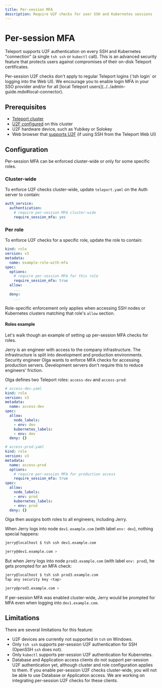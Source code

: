 ```yaml
---
title: Per-session MFA
description: Require U2F checks for user SSH and Kubernetes sessions
---
```


# Per-session MFA

Teleport supports U2F authentication on every SSH and Kubernetes "connection"
(a single `tsh ssh` or `kubectl` call). This is an advanced security feature
that protects users against compromises of their on-disk Teleport certificates.

<Admonition type="note">
  Per-session U2F checks don't apply to regular Teleport logins (`tsh login` or
  logging into the Web UI). We encourage you to enable login MFA in your SSO
  provider and/or for all [local Teleport
  users](../../admin-guide.mdx#local-connector).
</Admonition>

## Prerequisites

- [Teleport cluster](../getting-started.mdx)
- [U2F configured](u2f.mdx) on this cluster
- U2F hardware device, such as Yubikey or Solokey
- Web browser that [supports U2F](https://caniuse.com/u2f) (if using SSH from
  the Teleport Web UI)

## Configuration

Per-session MFA can be enforced cluster-wide or only for some specific roles.

### Cluster-wide

To enforce U2F checks cluster-wide, update `teleport.yaml` on the Auth server
to contain:

```yaml
auth_service:
  authentication:
    # require per-session MFA cluster-wide
    require_session_mfa: yes
```

### Per role

To enforce U2F checks for a specific role, update the role to contain:

```yaml
kind: role
version: v3
metadata:
  name: example-role-with-mfa
spec:
  options:
    # require per-session MFA for this role
    require_session_mfa: true
  allow:
    ...
  deny:
    ...
```

Role-specific enforcement only applies when accessing SSH nodes or Kubernetes
clusters matching that role's `allow` section.

#### Roles example

Let's walk though an example of setting up per-session MFA checks for roles.

Jerry is an engineer with access to the company infrastructure. The
infrastructure is split into development and production environments. Security
engineer Olga wants to enforce MFA checks for accessing production servers.
Development servers don't require this to reduce engineers' friction.

Olga defines two Teleport roles: `access-dev` and `access-prod`:

```yaml
# access-dev.yaml
kind: role
version: v3
metadata:
  name: access-dev
spec:
  allow:
    node_labels:
    - env: dev
    kubernetes_labels:
    - env: dev
  deny: {}

# access-prod.yaml
kind: role
version: v3
metadata:
  name: access-prod
  options:
    # require per-session MFA for production access
    require_session_mfa: true
spec:
  allow:
    node_labels:
    - env: prod
    kubernetes_labels:
    - env: prod
  deny: {}
```

Olga then assigns both roles to all engineers, including Jerry.

When Jerry logs into node `dev1.example.com` (with label `env: dev`), nothing
special happens:

```sh
jerry@localhost $ tsh ssh dev1.example.com

jerry@dev1.example.com >
```

But when Jerry logs into node `prod3.example.com` (with label `env: prod`), he
gets prompted for an MFA check:

```sh
jerry@localhost $ tsh ssh prod3.example.com
Tap any security key <tap>

jerry@prod3.example.com >
```

If per-session MFA was enabled cluster-wide, Jerry would be prompted for MFA
even when logging into `dev1.example.com`.

## Limitations

There are several limitations for this feature:
- U2F devices are currently not supported in `tsh` on Windows.
- Only `tsh ssh` supports per-session U2F authentication for SSH (OpenSSH `ssh`
  does not).
- Only `kubectl` supports per-session U2F authentication for Kubernetes.
- Database and Application access clients do not support per-session U2F
  authentication yet, although cluster and role configuration applies to them.
  If you enable per-session U2F checks cluster-wide, you will not be able to
  use Database or Application access. We are working on integrating per-session
  U2F checks for these clients.
